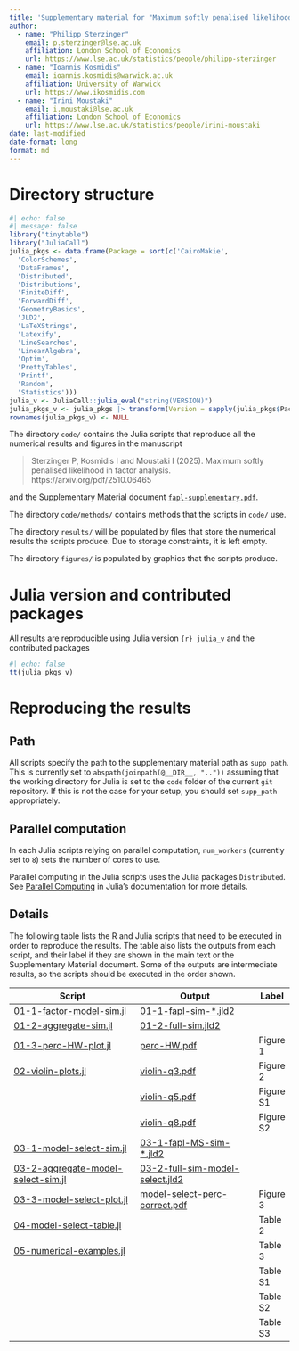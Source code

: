 ```yaml
---
title: 'Supplementary material for "Maximum softly penalised likelihood in factor analysis"'
author:
  - name: "Philipp Sterzinger"
    email: p.sterzinger@lse.ac.uk
    affiliation: London School of Economics
    url: https://www.lse.ac.uk/statistics/people/philipp-sterzinger
  - name: "Ioannis Kosmidis"
    email: ioannis.kosmidis@warwick.ac.uk
    affiliation: University of Warwick
    url: https://www.ikosmidis.com
  - name: "Irini Moustaki"
    email: i.moustaki@lse.ac.uk
    affiliation: London School of Economics
    url: https://www.lse.ac.uk/statistics/people/irini-moustaki
date: last-modified
date-format: long
format: md
---
```


# Directory structure

```r
#| echo: false
#| message: false
library("tinytable")
library("JuliaCall")
julia_pkgs <- data.frame(Package = sort(c('CairoMakie', 
  'ColorSchemes', 
  'DataFrames', 
  'Distributed', 
  'Distributions', 
  'FiniteDiff', 
  'ForwardDiff', 
  'GeometryBasics', 
  'JLD2', 
  'LaTeXStrings', 
  'Latexify', 
  'LineSearches', 
  'LinearAlgebra', 
  'Optim', 
  'PrettyTables', 
  'Printf', 
  'Random', 
  'Statistics')))
julia_v <- JuliaCall::julia_eval("string(VERSION)")
julia_pkgs_v <- julia_pkgs |> transform(Version = sapply(julia_pkgs$Package, julia_installed_package))
rownames(julia_pkgs_v) <- NULL
```


The directory `code/` contains the Julia scripts that reproduce
all the numerical results and figures in the manuscript

> Sterzinger P, Kosmidis I and Moustaki I (2025). Maximum softly penalised likelihood in factor analysis. 
> https://arxiv.org/pdf/2510.06465

and the Supplementary Material document [`fapl-supplementary.pdf`](fapl-supplementary.pdf).

The directory `code/methods/` contains methods that the scripts in `code/` use.

The directory `results/` will be populated by files that store the
numerical results the scripts produce. Due to storage constraints, 
it is left empty.

The directory `figures/` is populated by graphics that the scripts
produce.

# Julia version and contributed packages

All results are reproducible using Julia version `{r} julia_v` and the contributed packages
```r
#| echo: false
tt(julia_pkgs_v)
```

# Reproducing the results


## Path

All scripts specify the path to the supplementary material path as
`supp_path`. This is currently set to `abspath(joinpath(@__DIR__, ".."))` assuming that the working
directory for Julia is set to the `code` folder of the current `git` repository. If
this is not the case for your setup, you should set `supp_path`
appropriately.

## Parallel computation

In each Julia scripts relying on parallel computation,
`num_workers` (currently set to `8`) sets the number of cores to use.


Parallel computing in the Julia scripts uses the Julia packages
`Distributed`. See [Parallel
Computing](https://docs.julialang.org/en/v1/manual/parallel-computing/)
in Julia's documentation for more details.

## Details

The following table lists the R and Julia scripts that need to be
executed in order to reproduce the results. The table also lists the
outputs from each script, and their label if they are shown in the
main text or the Supplementary Material document. Some of the outputs
are intermediate results, so the scripts should be executed in the
order shown.


| Script                                                                                        | Output                                                                                 | Label     |
|-----------------------------------------------------------------------------------------------|----------------------------------------------------------------------------------------|-----------|
| [01-1-factor-model-sim.jl](code/01-1-factor-model-sim.jl)                                     | [01-1-fapl-sim-*.jld2](results/)                                                       |           |
| [01-2-aggregate-sim.jl](code/01-2-aggregate-sim.jl)                                           | [01-2-full-sim.jld2](results/)                                                         |           |
| [01-3-perc-HW-plot.jl](code/01-3-perc-HW-plot.jl)                                             | [perc-HW.pdf](figures/perc-HW.pdf)                                                     | Figure 1  |
| [02-violin-plots.jl](code/02-violin-plots.jl)                                                 | [violin-q3.pdf](figures/violin-q3.pdf)                                                 | Figure 2  |
|                                                                                               | [violin-q5.pdf](figures/violin-q5.pdf)                                                 | Figure S1 |
|                                                                                               | [violin-q8.pdf](figures/violin-q8.pdf)                                                 | Figure S2 |
| [03-1-model-select-sim.jl](code/03-1-model-select-sim.jl)                                     | [03-1-fapl-MS-sim-*.jld2](results/)                                                    |           |
| [03-2-aggregate-model-select-sim.jl](code/03-2-aggregate-model-select-sim.jl)                 | [03-2-full-sim-model-select.jld2](results/)                                            |           |
| [03-3-model-select-plot.jl](code/03-3-model-select-plot.jl)                                   | [model-select-perc-correct.pdf](figures/model-select-perc-correct.pdf)                 | Figure 3  |
| [04-model-select-table.jl](code/04-model-select-table.jl)                                     |                                                                                        | Table 2   |
| [05-numerical-examples.jl](code/05-numerical-examples.jl)                                     |                                                                                        | Table 3   |
|                                                                                               |                                                                                        | Table S1  |
|                                                                                               |                                                                                        | Table S2  |
|                                                                                               |                                                                                        | Table S3  |




